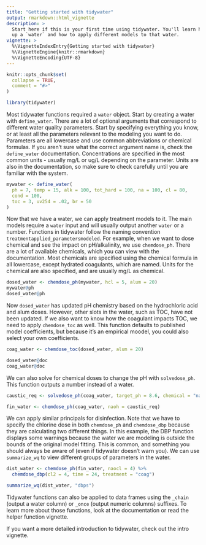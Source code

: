 ---
title: "Getting started with tidywater"
output: rmarkdown::html_vignette
description: >
  Start here if this is your first time using tidywater. You'll learn how to set 
  up a `water` and how to apply different models to that water.
vignette: >
  %\VignetteIndexEntry{Getting started with tidywater}
  %\VignetteEngine{knitr::rmarkdown}
  %\VignetteEncoding{UTF-8}
---

```{r, include = FALSE}
knitr::opts_chunk$set(
  collapse = TRUE,
  comment = "#>"
)
```

```{r setup}
library(tidywater)
```

Most tidywater functions required a `water` object. Start by creating a water with `define_water`. There are a lot of optional arguments that correspond to different water quality parameters. Start by specifying everything you know, or at least all the parameters relevant to the modeling you want to do. Parameters are all lowercase and use common abbreviations or chemical formulas. If you aren't sure what the correct argument name is, check the `define_water` documentation. Concentrations are specified in the most common units - usually mg/L or ug/L depending on the parameter. Units are also in the documentation, so make sure to check carefully until you are familiar with the system.

```{r}
mywater <- define_water(
  ph = 7, temp = 15, alk = 100, tot_hard = 100, na = 100, cl = 80,
  cond = 100,
  toc = 3, uv254 = .02, br = 50
)
```

Now that we have a water, we can apply treatment models to it. The main models require a `water` input and will usually output another `water` or a number. Functions in tidywater follow the naming convention `treatmentapplied_parametersmodeled`. For example, when we want to dose chemical and see the impact on pH/alkalinity, we use `chemdose_ph`. There are a lot of available chemicals, which you can view with the documentation. Most chemicals are specified using the chemical formula in all lowercase, except hydrated coagulants, which are named. Units for the chemical are also specified, and are usually mg/L as chemical.
```{r}
dosed_water <- chemdose_ph(mywater, hcl = 5, alum = 20)
mywater@ph
dosed_water@ph
```

Now `dosed_water` has updated pH chemistry based on the hydrochloric acid and alum doses. However, other slots in the water, such as TOC, have not been updated. If we also want to know how the coagulant impacts TOC, we need to apply `chemdose_toc` as well. This function defaults to published model coefficients, but because it's an empirical moodel, you could also select your own coefficients.
```{r}
coag_water <- chemdose_toc(dosed_water, alum = 20)

dosed_water@doc
coag_water@doc
```

We can also solve for chemical doses to change the pH with `solvedose_ph`. This function outputs a number instead of a water.
```{r}
caustic_req <- solvedose_ph(coag_water, target_ph = 8.6, chemical = "naoh")

fin_water <- chemdose_ph(coag_water, naoh = caustic_req)
```

We can apply similar principals for disinfection. Note that we have to specify the chlorine dose in both `chemdose_ph` and `chemdose_dbp` because they are calculating two different things. In this example, the DBP function displays some warnings because the water we are modeling is outside the bounds of the original model fitting. This is common, and something you should always be aware of (even if tidywater doesn't warn you). We can use `summarize_wq` to view different groups of parameters in the water.
```{r}
dist_water <- chemdose_ph(fin_water, naocl = 4) %>%
  chemdose_dbp(cl2 = 4, time = 24, treatment = "coag")

summarize_wq(dist_water, "dbps")
```

Tidywater functions can also be applied to data frames using the `_chain` (output a water column) or `_once` (output numeric columns) suffixes. To learn more about those functions, look at the documentation or read the helper function vignette.

If you want a more detailed introduction to tidywater, check out the intro vignette.

